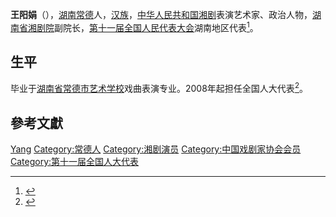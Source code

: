 '''王阳娟'''（{{bd|1964年||}}），[[湖南|湖南]][[常德|常德]]人，[[汉族|汉族]]，[[中华人民共和国|中华人民共和国]][[湘剧|湘剧]]表演艺术家、政治人物，[[湖南省湘剧院|湖南省湘剧院]]副院长，[[第十一届全国人民代表大会|第十一届全国人民代表大会]]湖南地区代表<ref>{{cite web|author=新华网|title=第十一届全国人大代表|url=http://news.xinhuanet.com/ziliao/2008-03/03/content_7708230.htm?node=36628|publisher=新华网|accessdate=2014-01-07|archive-date=2014-01-10|archive-url=https://web.archive.org/web/20140110211415/http://news.xinhuanet.com/ziliao/2008-03/03/content_7708230.htm?node=36628|dead-url=no}}</ref>。

== 生平 ==
毕业于[[湖南省常德市艺术学校|湖南省常德市艺术学校]]戏曲表演专业。2008年起担任全国人大代表<ref>{{cite news|title=全国人大代表信息-王阳娟|url= http://210.82.31.1:8084/delegate/viewDelegate.action?dbid=111675|accessdate=2013-04-05|newspaper=全国人大网}}</ref>。

== 參考文獻 ==
{{reflist}}

{{中国戏剧梅花奖}}
{{中国戏剧家协会第七届理事会}}
{{中国戏剧家协会第八届理事会}}

{{Authority control}}
{{DEFAULTSORT:Wang王}}
[[Category:王姓|Yang]]
[[Category:常德人|Category:常德人]]
[[Category:湘剧演员|Category:湘剧演员]]
[[Category:中国戏剧家协会会员|Category:中国戏剧家协会会员]]
[[Category:第十一届全国人大代表|Category:第十一届全国人大代表]]